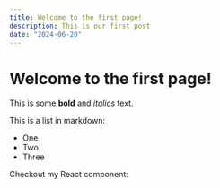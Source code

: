 ```yaml
---
title: Welcome to the first page!
description: This is our first post
date: "2024-06-20"
---
```


# Welcome to the first page!
 
This is some **bold** and _italics_ text.
 
This is a list in markdown:
 
- One
- Two
- Three
 
Checkout my React component:
